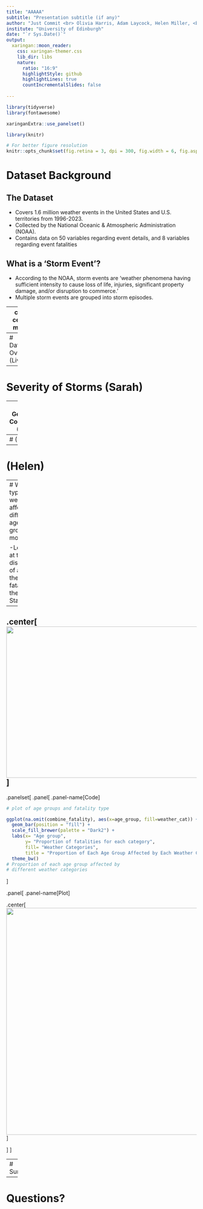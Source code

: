 ```yaml
---
title: "AAAAA"
subtitle: "Presentation subtitle (if any)"
author: "Just Commit <br> Olivia Harris, Adam Laycock, Helen Miller, <br> Andrew Morris, Max Pohlman, Sarah Stewart"
institute: "University of Edinburgh"
date: "`r Sys.Date()`"
output:
  xaringan::moon_reader:
    css: xaringan-themer.css
    lib_dir: libs
    nature:
      ratio: "16:9"
      highlightStyle: github
      highlightLines: true
      countIncrementalSlides: false
      
---
```

```r
library(tidyverse)
library(fontawesome)

xaringanExtra::use_panelset()

library(knitr)


```


```r
# For better figure resolution
knitr::opts_chunk$set(fig.retina = 3, dpi = 300, fig.width = 6, fig.asp = 0.618, out.width = "80%")
```

# Dataset Background

## The Dataset
- Covers 1.6 million weather events in the United States and U.S. territories from 1996-2023.
- Collected by the National Oceanic & Atmospheric Administration (NOAA).
- Contains data on 50 variables regarding event details, and 8 variables regarding event fatalities


## What is a 'Storm Event'?
- According to the NOAA, storm events are 'weather phenomena having sufficient intensity to cause loss of life, injuries, significant property damage, and/or disruption to commerce.'
- Multiple storm events are grouped into storm episodes.

---
class: center, middle

# How have storm events changed over time, and what are the personal and monetary effects of these changes?

---
# Dataset Overview (Liv)

---
# Severity of Storms (Sarah)

---
# Geospatial Correlations (Adam)

---
# (Max)

---
# (Helen)

---
# What types of weather affect different age groups the most?

-Lets look at the distribution of ages in the fatalities in the United States.
--



.center[<img src="age-hist.png" width="560" height="400" />]
---

.panelset[
.panel[
.panel-name[Code]

```r

# plot of age groups and fatality type

ggplot(na.omit(combine_fatality), aes(x=age_group, fill=weather_cat)) +
  geom_bar(position = "fill") +
  scale_fill_brewer(palette = "Dark2") +
  labs(x= "Age group",
       y= "Proportion of fatalities for each category",
       fill= "Weather Categories",
       title = "Proportion of Each Age Group Affected by Each Weather Category") +
  theme_bw() 
# Proportion of each age group affected by
# different weather categories

```
]

.panel[
.panel-name[Plot]

.center[<img src="prop-bar.png" width="840" height="600" />]

]
]

---
# Summary

---
# Questions?
